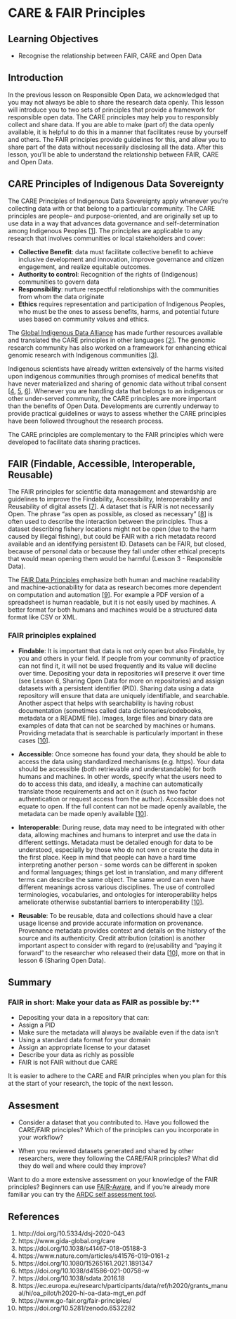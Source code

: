 # CARE & FAIR Principles

## Learning Objectives
- Recognise the relationship between FAIR, CARE and Open Data

## Introduction

In the previous lesson on Responsible Open Data, we acknowledged that you may not always be able to share the research data openly. This lesson will introduce you to two sets of principles that provide a framework for responsible open data. The CARE principles may help you to responsibly collect and share data. If you are able to make (part of) the data openly available, it is helpful to do this in a manner that facilitates reuse by yourself and others. The FAIR principles provide guidelines for this, and allow you to share part of the data without necessarily disclosing all the data. After this lesson, you’ll be able to understand the relationship between FAIR, CARE and Open Data.

## CARE Principles of Indigenous Data Sovereignty
The CARE Principles of Indigenous Data Sovereignty apply whenever you’re collecting data with or that belong to a particular community. The CARE principles are people– and purpose-oriented, and are originally set up to use data in a way that advances data governance and self-determination among Indigenous Peoples [[1](http://doi.org/10.5334/dsj-2020-043)]. The principles are applicable to any research that involves communities or local stakeholders  and cover:

* **Collective Benefit**: data must facilitate collective benefit to achieve inclusive development and innovation, improve governance and citizen engagement, and realize equitable outcomes.
* **Authority to control**: Recognition of the rights of (Indigenous) communities to govern data
* **Responsibility**: nurture respectful relationships with the communities from whom the data originate
* **Ethics** requires representation and participation of Indigenous Peoples, who must be the ones to assess benefits, harms, and potential future uses based on community values and ethics.

The [Global Indigenous Data Alliance](https://www.gida-global.org/care) has made further resources available and translated the CARE principles in other languages [[2](https://www.gida-global.org/care)]. The genomic research community has also worked on a framework for enhancing ethical genomic research with Indigenous communities [[3](https://doi.org/10.1038/s41467-018-05188-3)].

Indigenous scientists have already written extensively of the harms visited upon indigenous communities through promises of medical benefits that have never materialized and sharing of genomic data without tribal consent [[4](https://doi.org/10.1038/s41576-019-0161-z), [5](https://doi.org/10.1080/15265161.2021.1891347), [6](https://doi.org/10.1038/d41586-021-00758-w)]. Whenever you are handling data that belongs to an indigenous or other under-served community, the CARE principles are more important than the benefits of Open Data. Developments are currently underway to provide practical guidelines or ways to assess whether the CARE principles have been followed throughout the research process.

The CARE principles are complementary to the FAIR principles which were developed to facilitate data sharing practices.

## FAIR (Findable, Accessible, Interoperable, Reusable)
The FAIR principles for scientific data management and stewardship are guidelines to improve the Findability, Accessibility, Interoperability and Reusability of digital assets [[7](https://doi.org/10.1038/sdata.2016.18)]. A dataset that is FAIR is not necessarily Open. The phrase “as open as possible, as closed as necessary” [[8](https://ec.europa.eu/research/participants/data/ref/h2020/grants_manual/hi/oa_pilot/h2020-hi-oa-data-mgt_en.pdf)] is often used to describe the interaction between the principles. Thus a dataset describing fishery locations might not be open (due to the harm caused by illegal fishing), but could be FAIR with a rich metadata record available and an identifying persistent ID. Datasets can be FAIR, but closed, because of personal data or because they fall under other ethical precepts that would mean opening them would be harmful (Lesson 3 - Responsible Data).

The [FAIR Data Principles](https://www.go-fair.org/fair-principles/) emphasize both human and machine readability and machine-actionability for data as research becomes more dependent on computation and automation [[9](https://www.go-fair.org/fair-principles/)]. For example a PDF version of a spreadsheet is human readable, but it is not easily used by machines. A better format for both humans and machines would be a structured data format like CSV or XML.

### FAIR principles explained

* **Findable**: It is important that data is not only open but also Findable, by you and others in your field. If people from your community of practice can not find it, it will not be used frequently and its value will decline over time. Depositing your data in repositories will preserve it over time (see Lesson 6, Sharing Open Data for more on repositories) and assign datasets with a persistent identifier (PID). Sharing data using a data repository will ensure that data are uniquely identifiable, and searchable. Another aspect that helps with searchability is having robust documentation (sometimes called data dictionaries/codebooks, metadata or a README file). Images, large files and binary data are examples of data that can not be searched by machines or humans. Providing metadata that is searchable is particularly important in these cases [[10](https://doi.org/10.5281/zenodo.6532282)].

* **Accessible**: Once someone has found your data, they should be able to access the data using standardized mechanisms (e.g. https). Your data should be accessible (both retrievable and understandable) for both humans and machines. In other words, specify what the users need to do to access this data, and ideally, a machine can automatically translate those requirements and act on it (such as two factor authentication or request access from the author). Accessible does not equate to open. If the full content can not be made openly available, the metadata can be made openly available [[10](https://doi.org/10.5281/zenodo.6532282)].

* **Interoperable**: During reuse, data may need to be integrated with other data, allowing machines and humans to interpret and use the data in different settings. Metadata must be detailed enough for data to be understood, especially by those who do not own or create the data in the first place. Keep in mind that people can have a hard time interpreting another person - some words can be different in spoken and formal languages; things get lost in translation, and many different terms can describe the same object. The same word can even have different meanings across various disciplines. The use of controlled terminologies, vocabularies, and ontologies for interoperability helps ameliorate otherwise substantial barriers to interoperability [[10](https://doi.org/10.5281/zenodo.6532282)].

* **Reusable**: To be reusable, data and collections should have a clear usage license and provide accurate information on provenance. Provenance metadata provides context and details on the history of the source and its authenticity. Credit attribution (citation) is another important aspect to consider with regard to (re)usability and “paying it forward” to the researcher who released their data [[10](https://doi.org/10.5281/zenodo.6532282)], more on that in lesson 6 (Sharing Open Data).

## Summary

### FAIR in short: Make your data as FAIR as possible by:**

* Depositing your data in a repository that can:
* Assign a PID
* Make sure the metadata will always be available even if the data isn’t
* Using a standard data format for your domain
* Assign an appropriate license to your dataset
* Describe your data as richly as possible
* FAIR is not FAIR without due CARE

It is easier to adhere to the CARE and FAIR principles when you plan for this at the start of your research, the topic of the next lesson.

## Assesment

* Consider a dataset that you contributed to. Have you followed the CARE/FAIR principles? Which of the principles can you incorporate in your workflow?

* When you reviewed datasets generated and shared by other researchers, were they following the CARE/FAIR principles? What did they do well and where could they improve?

Want to do a more extensive assessment on your knowledge of the FAIR principles? Beginners can use [FAIR-Aware](https://fairaware.dans.knaw.nl/), and if you’re already more familiar you can try the [ARDC self assessment tool](https://ardc.edu.au/resources/aboutdata/fair-data/fair-self-assessment-tool/).

## References

1. http://doi.org/10.5334/dsj-2020-043
2. https://www.gida-global.org/care
3. https://doi.org/10.1038/s41467-018-05188-3
4. https://www.nature.com/articles/s41576-019-0161-z
5. https://doi.org/10.1080/15265161.2021.1891347
6. https://doi.org/10.1038/d41586-021-00758-w
7. https://doi.org/10.1038/sdata.2016.18 
8. https://ec.europa.eu/research/participants/data/ref/h2020/grants_manual/hi/oa_pilot/h2020-hi-oa-data-mgt_en.pdf
9. https://www.go-fair.org/fair-principles/
10. https://doi.org/10.5281/zenodo.6532282

